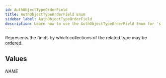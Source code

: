 ```yaml
---
id: AuthObjectTypeOrderField
title: AuthObjectTypeOrderField Enum
sidebar_label: AuthObjectTypeOrderField
description: Learn how to use the AuthObjectTypeOrderField Enum for 's API.
---
```


Represents the fields by which collections of the related type may be ordered.

## Values

###### NAME
